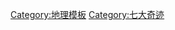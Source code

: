 <noinclude>{{NoteTA
|1=zh-cn:阿耳忒弥斯; zh-hk:阿提密斯; zh-tw:亞底米;
|3=zh-hans:罗马斗兽场;zh-hk:羅馬競技場;zh-tw:羅馬競技場;
}}</noinclude>{{Navbox
|name = 世界七大奇迹
|title = [[世界七大奇迹]]
|bodyclass = hlist

|group1 = [[古代世界七大奇迹]]
|list1 = 
* [[胡夫金字塔|吉萨大金字塔]] 
* [[空中花园|巴比伦空中花园]] 
* [[奧林匹亞宙斯神像]] 
* [[阿耳忒弥斯神庙]] 
* [[摩索拉斯王陵墓]] 
* [[羅得島太陽神銅像]] 
* [[亚历山大灯塔]]

|group2 = [[中古世界七大奇迹]]
|list2 = 
* [[罗马斗兽场|羅馬競技場]] 
* [[亞歷山卓地下陵墓]]
* [[长城|萬里長城]] 
* [[巨石阵]] 
* [[大报恩寺|大報恩寺琉璃塔]] 
* [[比萨斜塔]] 
* [[阿亚索菲亚|圣索菲亚大教堂]]

|group3 = [[世界新七大奇迹]]
|list3 = 
* [[吉薩金字塔群]]（榮譽奇蹟）
* [[长城|万里长城]] 
* [[佩特拉]] 
* [[救世基督像]] 
* [[马丘比丘]] 
* [[奇琴伊察]] 
* [[罗马斗兽场|羅馬競技場]] 
* [[泰姬陵]]

|group4 = [[世界七大工程奇蹟]]
|list4 = 
* [[巴拿马运河]] 
* 北海保護工程（[[三角洲工程|三角洲]]與[[須德海工程]]） 
* [[帝国大厦]]  
* [[金门大桥]]  
* [[伊泰普水电站]]  
* [[加拿大國家電視塔]]  
* [[英法海底隧道]]

|group5 = [[世界七大自然奇观]]
|list5 = 
* （[[美国]]）[[科羅拉多大峽谷]] 
* （[[澳大利亞]]）[[大堡礁]] 
* （[[巴西]]）[[里约热内卢]][[瓜纳巴拉湾]]（有爭議） 
* （[[中华人民共和国|中國]]、[[尼泊尔]]）[[珠穆朗瑪峰]]  
* （[[非洲]]）[[维多利亚瀑布]] 
* （[[墨西哥]]）[[帕里库廷火山]]（有爭議） 
* （[[地理極點|兩極]]）[[极光]]（有爭議） 
* （[[美国]]）[[冰川灣國家公園和自然保護區|冰河灣]]（有爭議） 
* （[[美国]]）[[猛犸洞国家公园|猛犸洞]]（有爭議） 
* （[[俄罗斯]]）[[贝加尔湖]]（有爭議） 
* （[[美国]]）[[黃石國家公園]]（有爭議）

|group6 = 其它
|list6 = [[新七大奇迹协会]]

}}<noinclude>
[[Category:地理模板]]
[[Category:七大奇迹]]
</noinclude>